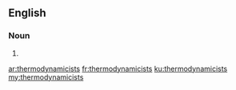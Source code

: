 ==English==

===Noun===
{{head|en|noun plural form}}

# {{plural of|thermodynamicist|lang=en}}

[[ar:thermodynamicists]]
[[fr:thermodynamicists]]
[[ku:thermodynamicists]]
[[my:thermodynamicists]]